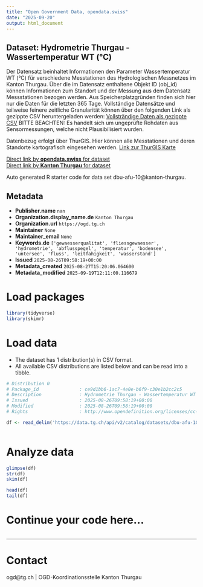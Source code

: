 ```yaml
---
title: "Open Government Data, opendata.swiss"
date: "2025-09-20"
output: html_document
---
```


## Dataset: Hydrometrie Thurgau - Wassertemperatur WT (°C)

Der Datensatz beinhaltet Informationen den Parameter Wassertemperatur WT (°C) für verschiedene Messtationen des Hydrologischen Messnetzes im Kanton Thurgau. Über die im Datensatz enthaltene Objekt ID (obj_id) können Informationen zum Standort und der Messung aus dem Datensatz Messstationen bezogen werden.
Aus Speicherplatzgründen finden sich hier nur die Daten für die letzten 365 Tage. Vollständige Datensätze und teilweise feinere zeitliche Granularität können über den folgenden Link als gezippte CSV heruntergeladen werden:
[Vollsträndige Daten als gezippte CSV](https://ogdtg.ch/hydrodaten/wassertemperatur_wt_c_full.csv.gz)
BITTE BEACHTEN: Es handelt sich um ungeprüfte Rohdaten aus Sensormessungen, welche nicht Plausibilisiert wurden.

Datenbezug erfolgt über ThurGIS. Hier können alle Messtationen und deren Standorte kartografisch eingesehen werden.
[Link zur ThurGIS Karte](https://map.geo.tg.ch/apps/mf-geoadmin3/?lang=de&topic=ech&layers=hydrologische_messnetze_werterhebung&layers_opacity=0.9)

[Direct link by **opendata.swiss** for dataset](https://opendata.swiss/de/dataset/hydrometrie-thurgau-wassertemperatur-wt-c)<br>
[Direct link by **Kanton Thurgau** for dataset](https://data.tg.ch/explore/dataset/dbu-afu-10/)

Auto generated R starter code for data set dbu-afu-10@kanton-thurgau.

## Metadata

- **Publisher.name** `nan`
- **Organization.display_name.de** `Kanton Thurgau`
- **Organization.url** `https://ogd.tg.ch`
- **Maintainer** `None`
- **Maintainer_email** `None`
- **Keywords.de** `['gewaesserqualitat', 'fliessgewaesser', 'hydrometrie', 'abflusspegel', 'temperatur', 'bodensee', 'untersee', 'fluss', 'leitfahigkeit', 'wasserstand']`
- **Issued** `2025-08-26T09:58:19+00:00`
- **Metadata_created** `2025-08-27T15:20:06.064600`
- **Metadata_modified** `2025-09-19T12:11:00.116679`


# Load packages

```r

library(tidyverse)
library(skimr)

```

# Load data

-   The dataset has 1 distribution(s) in CSV format.
-   All available CSV distributions are listed below and can be read into a tibble.

```r

# Distribution 0
# Package_id               : ce9d1bb6-1ac7-4e0e-b6f9-c30e1b2cc2c5
# Description              : Hydrometrie Thurgau - Wassertemperatur WT (°C) (csv)
# Issued                   : 2025-08-26T09:58:19+00:00
# Modified                 : 2025-08-26T09:58:19+00:00
# Rights                   : http://www.opendefinition.org/licenses/cc-by/

df <- read_delim('https://data.tg.ch/api/v2/catalog/datasets/dbu-afu-10/exports/csv?use_labels=true')



```

# Analyze data

```r

glimpse(df)
str(df)
skim(df)

head(df)
tail(df)

```

# Continue your code here...

```r

```

------------------------------------------------------------------------

# Contact

ogd@tg.ch | OGD-Koordinationsstelle Kanton Thurgau
